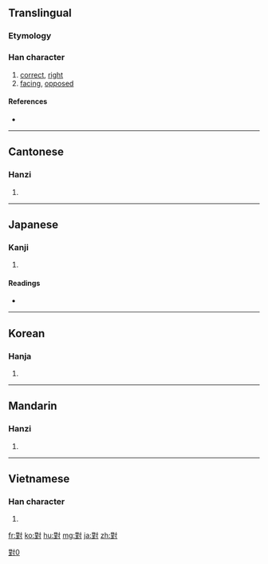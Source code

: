 {{also|対|对}}
==Translingual==
{{stroke order|type=animate}}

===Etymology===
{{Han compound|丵|士|寸|ls=ic}}

===Han character===
{{Han char|rn=41|rad=寸|as=11|sn=14|four=3410<sub>0</sub>|canj=廿土木戈 (TGDI)|ids=⿰⿱业⺷寸
}}

# [[correct]], [[right]]
# [[facing]], [[opposed]]

====References====
* {{Han ref|kx=0296.070|dkj=07457|hdz=10511.090|uh=5C0D|ud=23565|bh=B9EF|bd=47599}}

----

==Cantonese==

===Hanzi===
{{yue-hanzi|jyut=deoi3|y=deui3|sim=对}}

# {{defn|Cantonese|sort=寸11}}

----

==Japanese==

===Kanji===
{{ja-kanji|grade=|rs=寸11}}

# {{defn|Japanese}}

====Readings====
* {{ja-readings|on=[[たい]] (tai), [[つい]] (tsui)|kun=[[こたえる]] (kotaeru), [[むかう]] (mukau), [[そろい]] (soroi), [[ならぶ]] (narabu), [[あいて]] (aite)}}

----

==Korean==

===Hanja===
{{ko-hanja|hangeul=대|rv=dae|mr=tae}}

# {{defn|Korean|sort=寸11}}

----

==Mandarin==

===Hanzi===
{{cmn-hanzi|sim=对|pin=[[duì]] ([[dui4]])|wg=tui<sup>4</sup>}}

# {{defn|Mandarin|sort=寸11}}

[[Category:CJKV characters simplified differently in Japan and China|對0]]

----

==Vietnamese==

===Han character===
{{vi-hantu|[[đối]], [[đỗi]], [[dối]], [[đôi]], [[nhói]], [[tối]], [[tụi]]}}

# {{defn|Vietnamese}}

[[fr:對]]
[[ko:對]]
[[hu:對]]
[[mg:對]]
[[ja:對]]
[[zh:對]]